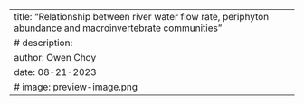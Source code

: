 ---
title: "Relationship between river water flow rate, periphyton abundance and macroinvertebrate communities"
# description: 
author: Owen Choy
date: 08-21-2023
# image: preview-image.png
---